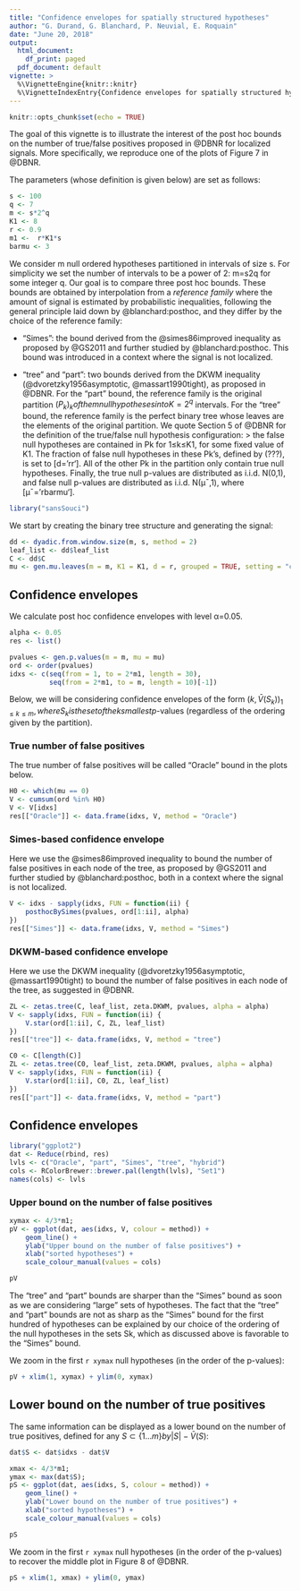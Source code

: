 ```yaml
---
title: "Confidence envelopes for spatially structured hypotheses"
author: "G. Durand, G. Blanchard, P. Neuvial, E. Roquain"
date: "June 20, 2018"
output:
  html_document:
    df_print: paged
  pdf_document: default
vignette: >
  %\VignetteEngine{knitr::knitr}
  %\VignetteIndexEntry{Confidence envelopes for spatially structured hypotheses}
---
```


```r
knitr::opts_chunk$set(echo = TRUE)
```

The goal of this vignette is to illustrate the interest of the post hoc bounds on the number of true/false positives proposed in @DBNR for localized signals. More specifically, we reproduce one of the plots of Figure 7 in @DBNR.

The parameters (whose definition is given below) are set as follows:

```r
s <- 100
q <- 7
m <- s*2^q
K1 <- 8
r <- 0.9
m1 <-  r*K1*s
barmu <- 3
```


We consider m null ordered hypotheses partitioned in intervals of size s. For simplicity we set the number of intervals to be a power of 2: m=s2q for some integer q. Our goal is to compare three post hoc bounds. These bounds are obtained by interpolation from a *reference family* where the amount of signal is estimated by probabilistic inequalities, following the general principle laid down by @blanchard:posthoc, and they differ by the choice of the reference family:

- "Simes": the bound derived from the @simes86improved inequality as proposed by @GS2011 and further studied by @blanchard:posthoc. This bound was introduced in a context where the signal is not localized.

- "tree" and "part": two bounds derived from the DKWM inequality (@dvoretzky1956asymptotic, @massart1990tight), as proposed in @DBNR. For the "part" bound, the reference family is the original partition $(P_k)_kofthemnullhypothesesintoK=2^q$ intervals. For the "tree" bound, the reference family is the perfect binary tree whose leaves are the elements of the original partition.
We quote Section 5 of @DBNR for the definition of the true/false null hypothesis configuration:
> the false null hypotheses are contained in Pk for 1≤k≤K1, for some fixed value of K1. The  fraction of false null hypotheses in these Pk's, defined by (???), is set to [d=‘rr‘]. All of the other Pk in the partition only contain true null hypotheses. Finally,  the true null p-values are distributed as i.i.d. N(0,1), and false null p-values are distributed as i.i.d. N(μ¯,1), where [μ¯=‘rbarmu‘].  
```r
library("sansSouci")
```
We start by creating the binary tree structure and generating the signal:
```r
dd <- dyadic.from.window.size(m, s, method = 2)
leaf_list <- dd$leaf_list
C <- dd$C
mu <- gen.mu.leaves(m = m, K1 = K1, d = r, grouped = TRUE, setting = "const", barmu = barmu, leaf_list = leaf_list)
```
## Confidence envelopes
We calculate post hoc confidence envelopes with level α=0.05.
```r
alpha <- 0.05
res <- list()
```
```r
pvalues <- gen.p.values(m = m, mu = mu)
ord <- order(pvalues)
idxs <- c(seq(from = 1, to = 2*m1, length = 30),
          seq(from = 2*m1, to = m, length = 10)[-1])
```
Below, we will be considering confidence envelopes of the form $(k, \bar{V}(S_k))_{1 \leq k \leq m},whereS_kisthesetoftheksmallestp$-values (regardless of the ordering given by the partition). 

### True number of false positives

The true number of false positives will be called "Oracle" bound in the plots below.

```r
H0 <- which(mu == 0)
V <- cumsum(ord %in% H0)
V <- V[idxs]
res[["Oracle"]] <- data.frame(idxs, V, method = "Oracle")
```

### Simes-based confidence envelope

Here we use the @simes86improved inequality to bound the number of false positives in each node of the tree, as proposed by @GS2011 and further studied by @blanchard:posthoc, both in a context where the signal is not localized. 

```r
V <- idxs - sapply(idxs, FUN = function(ii) {
    posthocBySimes(pvalues, ord[1:ii], alpha)
})
res[["Simes"]] <- data.frame(idxs, V, method = "Simes")
```

### DKWM-based confidence envelope

Here we use the DKWM inequality (@dvoretzky1956asymptotic, @massart1990tight) to bound the number of false positives in each node of the tree, as suggested in @DBNR.

```r
ZL <- zetas.tree(C, leaf_list, zeta.DKWM, pvalues, alpha = alpha)
V <- sapply(idxs, FUN = function(ii) {
    V.star(ord[1:ii], C, ZL, leaf_list)
})
res[["tree"]] <- data.frame(idxs, V, method = "tree")
```

```r
C0 <- C[length(C)]
ZL <- zetas.tree(C0, leaf_list, zeta.DKWM, pvalues, alpha = alpha)
V <- sapply(idxs, FUN = function(ii) {
    V.star(ord[1:ii], C0, ZL, leaf_list)
})
res[["part"]] <- data.frame(idxs, V, method = "part")
```


## Confidence envelopes

```r
library("ggplot2")
dat <- Reduce(rbind, res)
lvls <- c("Oracle", "part", "Simes", "tree", "hybrid")
cols <- RColorBrewer::brewer.pal(length(lvls), "Set1")
names(cols) <- lvls
```


### Upper bound on the number of false positives


```r
xymax <- 4/3*m1;
pV <- ggplot(dat, aes(idxs, V, colour = method)) + 
    geom_line() +
    ylab("Upper bound on the number of false positives") +
    xlab("sorted hypotheses") +
    scale_colour_manual(values = cols)
```

```r
pV
```

The "tree" and "part" bounds are sharper than the "Simes" bound as soon as we are considering "large" sets of hypotheses.  The fact that the "tree" and "part" bounds are not as sharp as the "Simes" bound for the first hundred of hypotheses can be explained by our choice of the ordering of the null hypotheses in the sets Sk, which as discussed above is favorable to the "Simes" bound.

We zoom in the first `r xymax` null hypotheses (in the order of the p-values):

```r
pV + xlim(1, xymax) + ylim(0, xymax)
```

## Lower bound on the number of true positives

The same information can be displayed as a lower bound on the number of true positives, defined for any $S \subset \{1 \dots m\}by|S| - \bar{V}(S)$:

```r
dat$S <- dat$idxs - dat$V
```

```r
xmax <- 4/3*m1;
ymax <- max(dat$S);
pS <- ggplot(dat, aes(idxs, S, colour = method)) + 
    geom_line() +
    ylab("Lower bound on the number of true positives") +
    xlab("sorted hypotheses") +
    scale_colour_manual(values = cols)
```

```r
pS
```


We zoom in the first `r xymax` null hypotheses (in the order of the p-values) to recover the middle plot in Figure 8 of @DBNR.

```r
pS + xlim(1, xmax) + ylim(0, ymax)
```




